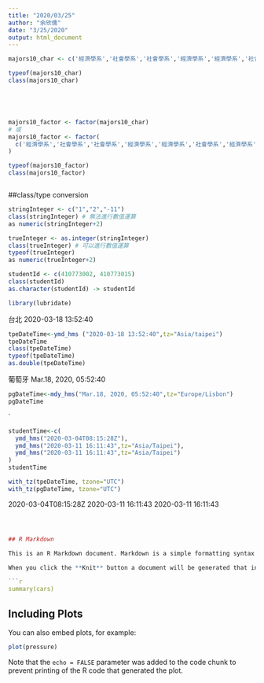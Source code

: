 ```yaml
---
title: "2020/03/25"
author: "余欣儒"
date: "3/25/2020"
output: html_document
---
```

```r


majors10_char <- c('經濟學系','社會學系','社會學系','經濟學系','經濟學系','社會學系','經濟學系','經濟學系','經濟學系','社會學系')

typeof(majors10_char)
class(majors10_char)





majors10_factor <- factor(majors10_char)
# 或
majors10_factor <- factor(
  c('經濟學系','社會學系','社會學系','經濟學系','經濟學系','社會學系','經濟學系','經濟學系','經濟學系','社會學系')
)

typeof(majors10_factor)
class(majors10_factor)



```

##class/type conversion
```r
stringInteger <- c("1","2","-11")
class(stringInteger) # 無法進行數值運算
as numeric(stringInteger+2)
```
```r
trueInteger <- as.integer(stringInteger)
class(trueInteger) # 可以進行數值運算
typeof(trueInteger)
as numeric(trueInteger+2)


```
```r
studentId <- c(410773002, 410773015)
class(studentId)
as.character(studentId) -> studentId
```
```r
library(lubridate)
```

台北 2020-03-18 13:52:40
```r
tpeDateTime<-ymd_hms ("2020-03-18 13:52:40",tz="Asia/taipei")
tpeDateTime
class(tpeDateTime)
typeof(tpeDateTime)
as.double(tpeDateTime)
```
葡萄牙 Mar.18, 2020, 05:52:40
```r
pgDateTime<-mdy_hms("Mar.18, 2020, 05:52:40",tz="Europe/Lisbon")
pgDateTime
```
` 
```r
studentTime<-c(
  ymd_hms("2020-03-04T08:15:28Z"),
  ymd_hms("2020-03-11 16:11:43",tz="Asia/Taipei"),
  ymd_hms("2020-03-11 16:11:43",tz="Asia/Taipei")
)
studentTime
```


```r
with_tz(tpeDateTime, tzone="UTC")
with_tz(pgDateTime, tzone="UTC")

```
2020-03-04T08:15:28Z	2020-03-11 16:11:43	2020-03-11 16:11:43
```

```
```


```

```r
## R Markdown

This is an R Markdown document. Markdown is a simple formatting syntax for authoring HTML, PDF, and MS Word documents. For more details on using R Markdown see <http://rmarkdown.rstudio.com>.

When you click the **Knit** button a document will be generated that includes both content as well as the output of any embedded R code chunks within the document. You can embed an R code chunk like this:

```r
summary(cars)
```

## Including Plots

You can also embed plots, for example:

```r
plot(pressure)
```

Note that the `echo = FALSE` parameter was added to the code chunk to prevent printing of the R code that generated the plot.
